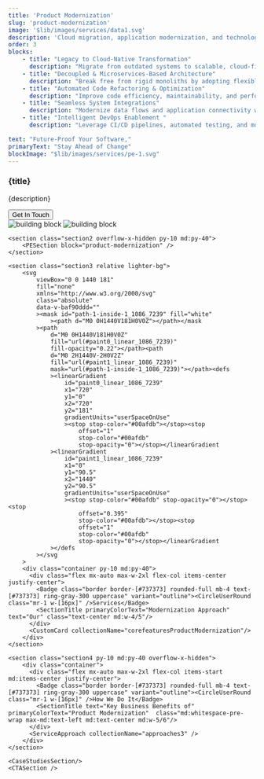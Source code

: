 ```yaml
---
title: 'Product Modernization'
slug: 'product-modernization'
image: '$lib/images/services/data1.svg'
description: 'Cloud migration, application modernization, and technology upgrades. We transform legacy systems into scalable, secure, and modern solutions.'
order: 3
blocks: 
    - title: "Legacy to Cloud-Native Transformation"
      description: "Migrate from outdated systems to scalable, cloud-first architectures that improve agility and performance."
    - title: "Decoupled & Microservices-Based Architecture"
      description: "Break free from rigid monoliths by adopting flexible, modular, and API-driven systems"
    - title: "Automated Code Refactoring & Optimization"
      description: "Improve code efficiency, maintainability, and performance with structured refactoring"
    - title: "Seamless System Integrations"
      description: "Modernize data flows and application connectivity with API-first and event-driven designs"
    - title: "Intelligent DevOps Enablement "
      description: "Leverage CI/CD pipelines, automated testing, and monitoring for faster, error-free releases"

text: "Future-Proof Your Software,"
primaryText: "Stay Ahead of Change"
blockImage: "$lib/images/services/pe-1.svg"
---
```




<section>
    <section class="section1 pt-30 pb-20 md:pt-80 md:pb-[240px] bg-platform">
        <div class="container flex flex-col justify-center items-center">
            <div class="relative text-center mb-10 max-w-2xl mx-auto aos-init aos-animate">
                <h1 class="main-heading-small md:main-heading">{title}</h1>
                <p class="mt-4 small-text font-roboto md:text-para">{description}</p>
            </div>
            <Button aria-label="Explore Solutions" href={`${BASE_URL}/contact`} class="bg-black">Get In Touch</Button>
        </div>
        <div class="w-full flex justify-center">
          <Image class="hidden md:block" alt="building block" src={solution1}/>
          <Image width={300} class="block md:hidden" alt="building block" src={solution2}/>
        </div>
    </section>

    <section class="section2 overflow-x-hidden py-10 md:py-40">
        <PESection block="product-modernization" />
    </section>

    <section class="section3 relative lighter-bg">
        <svg
            viewBox="0 0 1440 181"
            fill="none"
            xmlns="http://www.w3.org/2000/svg"
            class="absolute"
            data-v-baf90ddd=""
            ><mask id="path-1-inside-1_1086_7239" fill="white"
                ><path d="M0 0H1440V181H0V0Z"></path></mask
            ><path
                d="M0 0H1440V181H0V0Z"
                fill="url(#paint0_linear_1086_7239)"
                fill-opacity="0.22"></path><path
                d="M0 2H1440V-2H0V2Z"
                fill="url(#paint1_linear_1086_7239)"
                mask="url(#path-1-inside-1_1086_7239)"></path><defs
                ><linearGradient
                    id="paint0_linear_1086_7239"
                    x1="720"
                    y1="0"
                    x2="720"
                    y2="181"
                    gradientUnits="userSpaceOnUse"
                    ><stop stop-color="#00afdb"></stop><stop
                        offset="1"
                        stop-color="#00afdb"
                        stop-opacity="0"></stop></linearGradient
                ><linearGradient
                    id="paint1_linear_1086_7239"
                    x1="0"
                    y1="90.5"
                    x2="1440"
                    y2="90.5"
                    gradientUnits="userSpaceOnUse"
                    ><stop stop-color="#00afdb" stop-opacity="0"></stop><stop
                        offset="0.395"
                        stop-color="#00afdb"></stop><stop
                        offset="1"
                        stop-color="#00afdb"
                        stop-opacity="0"></stop></linearGradient
                ></defs
            ></svg
        >
        <div class="container py-10 md:py-40">
          <div class="flex mx-auto max-w-2xl flex-col items-center justify-center">
            <Badge class="border border-[#737373] rounded-full mb-4 text-[#737373] ring-gray-300 uppercase" variant="outline"><CircleUserRound class="mr-1 w-[16px]" />Services</Badge>
            <SectionTitle primaryColorText="Modernization Approach" text="Our" class="text-center md:w-4/5"/>
          </div>
          <CustomCard collectionName="corefeaturesProductModernization"/>
        </div>
    </section>

    <section class="section4 py-10 md:py-40 overflow-x-hidden">
        <div class="container">
          <div class="flex mx-auto max-w-2xl flex-col items-start md:items-center justify-center">
            <Badge class="border border-[#737373] rounded-full mb-4 text-[#737373] ring-gray-300 uppercase" variant="outline"><CircleUserRound class="mr-1 w-[16px]" />How We Do It</Badge>
            <SectionTitle text="Key Business Benefits of" primaryColorText="Product Modernization"  class="md:whitespace-pre-wrap max-md:text-left md:text-center md:w-5/6"/>
          </div>
          <ServiceApproach collectionName="approaches3" />
        </div>
    </section>

    <CaseStudiesSection/>
    <CTASection />
</section>
